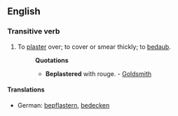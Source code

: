==English==

===Transitive verb===
{{en-verb}}

# To [[plaster]] over; to cover or smear thickly; to [[bedaub]].
#:'''Quotations'''
#:*'''Beplastered''' with rouge. - [[Goldsmith]]

====Translations====
*German: [[bepflastern]], [[bedecken]]